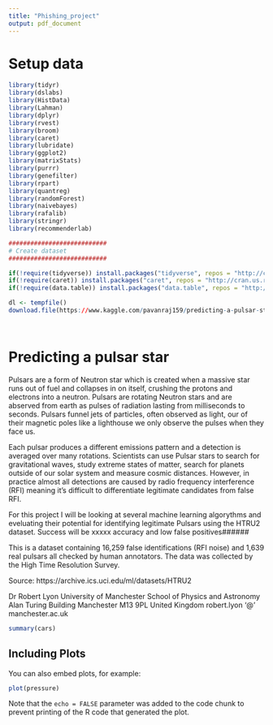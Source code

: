 ---
title: "Phishing_project"
output: pdf_document
---

# Setup data

```{r load-packages, include=FALSE}

library(tidyr)
library(dslabs)
library(HistData)
library(Lahman)
library(dplyr)
library(rvest)
library(broom)
library(caret)
library(lubridate)
library(ggplot2)
library(matrixStats)
library(purrr)
library(genefilter)
library(rpart)
library(quantreg)
library(randomForest)
library(naivebayes)
library(rafalib)
library(stringr)
library(recommenderlab)
```

```{r setup, include=FALSE}
###########################
# Create dataset
###########################

if(!require(tidyverse)) install.packages("tidyverse", repos = "http://cran.us.r-project.org")
if(!require(caret)) install.packages("caret", repos = "http://cran.us.r-project.org")
if(!require(data.table)) install.packages("data.table", repos = "http://cran.us.r-project.org")

dl <- tempfile()
download.file(https://www.kaggle.com/pavanraj159/predicting-a-pulsar-star/download, dl)




```

# Predicting a pulsar star

Pulsars are a form of Neutron star which is created when a massive star runs out of fuel and collapses in on itself, crushing the protons and electrons into a neutron. Pulsars are rotating Neutron stars and are abserved from earth as pulses of radiation lasting from milliseconds to seconds. Pulsars funnel jets of particles, often observed as light, our of their magnetic poles like a lighthouse we only observe the pulses when they face us. 

Each pulsar produces a different emissions pattern and a detection is averaged over many rotations. Scientists can use Pulsar stars to search for gravitational waves, study extreme states of matter, search for planets outside of our solar system and measure cosmic distances. However, in practice almost all detections are caused by radio frequency interference (RFI) meaning it's difficult to differentiate legitimate candidates from false RFI. 

For this project I will be looking at several machine learning algorythms and eveluating their potential for identifying legitimate Pulsars using the HTRU2 dataset. Success will be xxxxx accuracy and low false positives######

This is a dataset containing 16,259 false identifications (RFI noise) and 1,639 real pulsars all checked by human annotators. The data was collected by the High Time Resolution Survey. 

Source: https://archive.ics.uci.edu/ml/datasets/HTRU2

Dr Robert Lyon
University of Manchester
School of Physics and Astronomy
Alan Turing Building
Manchester M13 9PL
United Kingdom
robert.lyon '@' manchester.ac.uk


```{r cars}
summary(cars)
```

## Including Plots

You can also embed plots, for example:

```{r pressure, echo=FALSE}
plot(pressure)
```

Note that the `echo = FALSE` parameter was added to the code chunk to prevent printing of the R code that generated the plot.
